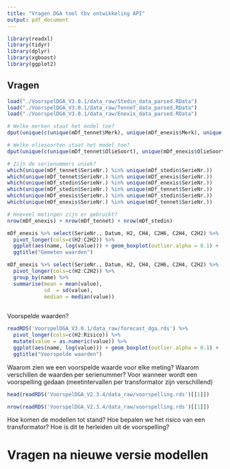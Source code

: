 ```yaml
---
title: "Vragen DGA tool tbv ontwikkeling API"
output: pdf_document
---
```


```r
library(readxl)
library(tidyr)
library(dplyr)
library(xgboost)
library(ggplot2)

```

## Vragen

```r
load("./VoorspelDGA_V3.0.1/data_raw/Stedin_data_parsed.RData")
load("./VoorspelDGA_V3.0.1/data_raw/TenneT_data_parsed.RData")
load("./VoorspelDGA_V3.0.1/data_raw/Enexis_data_parsed.RData")

# Welke merken staat het model toe?
dput(unique(c(unique(mDf_tennet$Merk), unique(mDf_enexis$Merk), unique(mDf_stedin$Merk))))

# Welke oliesoorten staat het model toe?
dput(unique(c(unique(mDf_tennet$OlieSoort), unique(mDf_enexis$OlieSoort), unique(mDf_stedin$OlieSoort))))

# Zijn de serienummers uniek?
which(unique(mDf_tennet$SerieNr.) %in% unique(mDf_stedin$SerieNr.))
which(unique(mDf_tennet$SerieNr.) %in% unique(mDf_enexis$SerieNr.))
which(unique(mDf_stedin$SerieNr.) %in% unique(mDf_enexis$SerieNr.))
which(unique(mDf_stedin$SerieNr.) %in% unique(mDf_tennet$SerieNr.))
which(unique(mDf_enexis$SerieNr.) %in% unique(mDf_stedin$SerieNr.))
which(unique(mDf_enexis$SerieNr.) %in% unique(mDf_tennet$SerieNr.))

# Hoeveel metingen zijn er gebruikt?
nrow(mDf_enexis) + nrow(mDf_tennet) + nrow(mDf_stedin)

mDf_enexis %>% select(SerieNr., Datum, H2, CH4, C2H6, C2H4, C2H2) %>%
  pivot_longer(cols=c(H2:C2H2)) %>%
  ggplot(aes(name, log(value))) + geom_boxplot(outlier.alpha = 0.1) +
  ggtitle("Gemeten waarden")

mDf_enexis %>% select(SerieNr., Datum, H2, CH4, C2H6, C2H4, C2H2) %>%
  pivot_longer(cols=c(H2:C2H2)) %>%
  group_by(name) %>%
  summarise(mean = mean(value),
            sd  = sd(value),
            median = median(value))
      
```

Voorspelde waarden?

```r
readRDS('VoorspelDGA_V3.0.1/data_raw/forecast_dga.rds') %>%
  pivot_longer(cols=c(H2:Risico)) %>%
  mutate(value = as.numeric(value)) %>%
  ggplot(aes(name, log(value))) + geom_boxplot(outlier.alpha = 0.1) +
  ggtitle("Voorspelde waarden")


```

Waarom zien we een voorspelde waarde voor elke meting? 
Waarom verschillen de waarden per serienummer?
Voor wanneer wordt een voorspelling gedaan (meetintervallen per transformator zijn verschillend)

```r
head(readRDS('VoorspelDGA_V2.3.4/data_raw/voorspelling.rds')[[1]])

nrow(readRDS('VoorspelDGA_V2.3.4/data_raw/voorspelling.rds')[[1]])
```

Hoe komen de modellen tot stand?
Hoe bepalen we het risico van een transformator? Hoe is dit te herleiden uit de voorspelling?

# Vragen na nieuwe versie modellen


